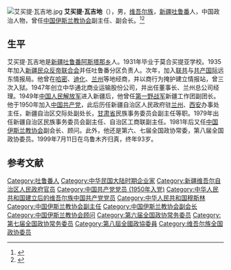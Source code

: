 [[File:艾买提·瓦吉地.jpg|thumb]]
'''艾买提·瓦吉地'''（{{bd|1906年||1999年|7月11日}}），男，[[维吾尔族|维吾尔族]]，[[新疆|新疆]][[吐鲁番|吐鲁番]]人，中国政治人物，曾任[[中国伊斯兰教协会|中国伊斯兰教协会]]副主任、副会长。<ref name=liu>{{cite book|title=《父辈画传》|editor=刘向晖|publisher=中央文献出版社,新疆人民出版社|year=2010}}</ref><ref name=zx>{{cite book|title=《中国人民政协辞典》|editor=中国人民政协辞典编委会|publisher=中共中央党校出版社|year=1990}}</ref>

== 生平 ==
艾买提·瓦吉地是[[新疆|新疆]][[吐鲁番|吐鲁番]][[阿斯塔那乡|阿斯塔那乡]]人。1931年毕业于莫合买提亚学校。1935年加入[[新疆民众反帝联合会|新疆民众反帝联合会]]并任吐鲁番分区负责人。次年，加入[[联共|联共]]与[[共产国际|共产国际]]远东情报局。他曾在[[哈密|哈密]]、[[迪化|迪化]]、[[兰州|兰州]]等地经商，并以商行为掩护建立情报站，曾三次入狱。1947年创立中华通北商业运输股份公司，并出任董事长、兰州总公司经理。1949年[[中国人民解放军|中国人民解放军]]进入新疆后，他曾任[[中国人民解放军第一野战军|第一野战军]]新疆工作团副团长。他于1950年加入[[中国共产党|中国共产党]]，此后历任新疆自治区人民政府驻[[兰州|兰州]]、[[西安|西安]]办事处主任，新疆自治区交际处副处长，[[甘肃省|甘肃省]]民族事务委员会副主任等职。1979年出任新疆自治区民族事务委员会副主任、自治区工商联副主任。1981年后又任[[中国伊斯兰教协会|中国伊斯兰教协会]]副会长、顾问。此外，他还是第六、七届全国政协常委，第八届全国政协委员。1999年7月11日在乌鲁木齐归真，终年93岁。{{r|liu}}{{r|zx}}

== 参考文献 ==
{{reflist}}

{{Navboxes
| title  = 艾买提·瓦吉地在[[中国伊斯兰教协会|中国伊斯兰教协会]]的职务
| list1  =
{{中国伊斯兰教协会第四届委员会}}
{{中国伊斯兰教协会第五届委员会}}
{{中国伊斯兰教协会第六届委员会}}
}}

{{Authority control}}
{{DEFAULTSORT:W}}
[[Category:吐鲁番人|Category:吐鲁番人]]
[[Category:中华民国大陆时期企业家|Category:中华民国大陆时期企业家]]
[[Category:新疆维吾尔自治区人民政府官员|Category:新疆维吾尔自治区人民政府官员]]
[[Category:中国共产党党员_(1950年入党)|Category:中国共产党党员 (1950年入党)]]
[[Category:中华人民共和国建立后的维吾尔族中国共产党党员|Category:中华人民共和国建立后的维吾尔族中国共产党党员]]
[[Category:中华人民共和国穆斯林|Category:中华人民共和国穆斯林]]
[[Category:中国伊斯兰教协会副主任|Category:中国伊斯兰教协会副主任]]
[[Category:中国伊斯兰教协会副会长|Category:中国伊斯兰教协会副会长]]
[[Category:中国伊斯兰教协会顾问|Category:中国伊斯兰教协会顾问]]
[[Category:第六届全国政协常务委员|Category:第六届全国政协常务委员]]
[[Category:第七届全国政协常务委员|Category:第七届全国政协常务委员]]
[[Category:第八屆全國政協委員|Category:第八屆全國政協委員]]
[[Category:维吾尔族全国政协委员|Category:维吾尔族全国政协委员]]